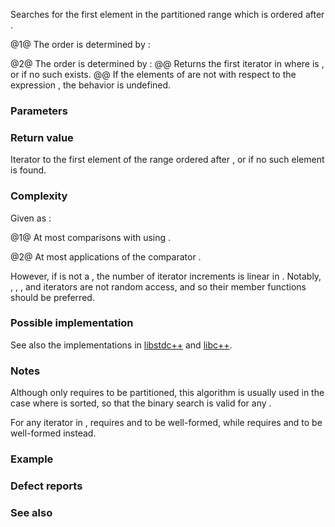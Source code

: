 {{cpp/title|upper_bound}}
{{cpp/algorithm/navbar}}
{{dcl begin}}
{{dcl header|algorithm}}
{{dcl rev begin|num=1}}
{{dcla|anchor=1|constexpr=c++20|until=c++26|
template&lt; class ForwardIt, class T &gt;
ForwardIt upper_bound( ForwardIt first, ForwardIt last,
                       const T&amp; value );
}}
{{dcl|since=c++26|1=
template&lt; class ForwardIt, class T = typename std::iterator_traits
                                         &lt;ForwardIt&gt;::value_type &gt;
constexpr ForwardIt upper_bound( ForwardIt first, ForwardIt last,
                                 const T&amp; value );
}}
{{dcl rev end}}
{{dcl rev begin|num=2}}
{{dcla|anchor=2|constexpr=c++20|until=c++26|
template&lt; class ForwardIt, class T, class Compare &gt;
ForwardIt upper_bound( ForwardIt first, ForwardIt last,
                       const T&amp; value, Compare comp );
}}
{{dcl|since=c++26|1=
template&lt; class ForwardIt, class T = typename std::iterator_traits
                                         &lt;ForwardIt&gt;::value_type,
          class Compare &gt;
constexpr ForwardIt upper_bound( ForwardIt first, ForwardIt last,
                                 const T&amp; value, Compare comp );
}}
{{dcl end}}

Searches for the first element in the partitioned range {{range|first|last}} which is ordered after {{c|value}}.

@1@ The order is determined by {{c/core|operator&lt;}}:
{{rev begin}}
{{rev|until=c++20|
Returns the first iterator {{c|iter}} in {{range|first|last}} where {{c|bool(value &lt; *iter)}} is {{c|true}}, or {{c|last}} if no such {{c|iter}} exists.

If the elements {{c|elem}} of {{range|first|last}} are not {{rlp|/#Requirements|partitioned}} with respect to the expression {{c|bool(value &lt; elem)}}, the behavior is undefined.
}}
{{rev|since=c++20|
Equivalent to {{c|std::upper_bound(first, last, value, std::less{})}}.
}}
{{rev end}}

@2@ The order is determined by {{c|comp}}:
@@ Returns the first iterator {{c|iter}} in {{range|first|last}} where {{c|bool(comp(value, *iter))}} is {{c|true}}, or {{c|last}} if no such {{c|iter}} exists.
@@ If the elements {{c|elem}} of {{range|first|last}} are not {{rlp|/#Requirements|partitioned}} with respect to the expression {{c|bool(comp(value, elem))}}, the behavior is undefined.

===Parameters===
{{par begin}}
{{par|first, last|the partitioned range of elements to examine}}
{{par|value|value to compare the elements to}}
{{par pred2|comp|if the first argument is ordered before the second|t1=T|p2=ForwardIt|bidirectional=false}} 
{{par hreq}}
{{par req named|ForwardIt|ForwardIterator}}
{{par req named|Compare|BinaryPredicate|notes=It is not required to satisfy {{named req|Compare}}.}}
{{par end}}

===Return value===
Iterator to the first element of the range {{range|first|last}} ordered after {{c|value}}, or {{c|last}} if no such element is found.

===Complexity===
Given {{mathjax-or|\(\scriptsize N\)|N}} as {{c|std::distance(first, last)}}:

@1@ At most {{mathjax-or|\(\scriptsize \log_{2}(N)+O(1)\)|log{{su|b=2}}(N)+O(1)}} comparisons with {{c|value}} using {{rev inl|until=c++20|{{c/core|operator&lt;}}}}{{rev inl|since=c++20|{{c|std::less{}&lt;!----&gt;}}}}.

@2@ At most {{mathjax-or|\(\scriptsize \log_{2}(N)+O(1)\)|log{{su|b=2}}(N)+O(1)}} applications of the comparator {{c|comp}}.

However, if {{tt|ForwardIt}} is not a {{named req|RandomAccessIterator}}, the number of iterator increments is linear in {{mathjax-or|\(\scriptsize N\)|N}}. Notably, {{lc|std::map}}, {{lc|std::multimap}}, {{lc|std::set}}, and {{lc|std::multiset}} iterators are not random access, and so their member {{tt|upper_bound}} functions should be preferred.

===Possible implementation===
See also the implementations in [https://github.com/gcc-mirror/gcc/blob/d9375e490072d1aae73a93949aa158fcd2a27018/libstdc%2B%2B-v3/include/bits/stl_algo.h#L2028 libstdc++] and [https://github.com/llvm/llvm-project/blob/8350d9c23d76fb95f42674a1563cbe8c32582dd5/libcxx/include/__algorithm/upper_bound.h#L35 libc++].

{{eq impl|title1=upper_bound (1)|ver1=1|1=
template&lt;class ForwardIt, class T = typename std::iterator_traits&lt;ForwardIt&gt;::value_type&gt;
ForwardIt upper_bound(ForwardIt first, ForwardIt last, const T&amp; value)
{
    return std::upper_bound(first, last, value, std::less{});
}
|title2=upper_bound (2)|ver2=2|2=
template&lt;class ForwardIt, class T = typename std::iterator_traits&lt;ForwardIt&gt;::value_type,
         class Compare&gt;
ForwardIt upper_bound(ForwardIt first, ForwardIt last, const T&amp; value, Compare comp)
{
    ForwardIt it;
    typename std::iterator_traits&lt;ForwardIt&gt;::difference_type count, step;
    count = std::distance(first, last);
    
    while (count &gt; 0)
    {
        it = first; 
        step = count / 2;
        std::advance(it, step);
        
        if (!comp(value, *it))
        {
            first = ++it;
            count -= step + 1;
        } 
        else
            count = step;
    }
    
    return first;
}
}}

===Notes===
Although {{tt|std::upper_bound}} only requires {{range|first|last}} to be partitioned, this algorithm is usually used in the case where {{range|first|last}} is sorted, so that the binary search is valid for any {{c|value}}.

For any iterator {{c|iter}} in {{range|first|last}}, {{tt|std::upper_bound}} requires {{c|value &lt; *iter}} and {{c|comp(value, *iter)}} to be well-formed, while {{lc|std::lower_bound}} requires {{c|*iter &lt; value}} and {{c|comp(*iter, value)}} to be well-formed instead.

{{feature test macro|__cpp_lib_algorithm_default_value_type|value=202403|std=C++26|[[cpp/language/list initialization|List-initialization]] for algorithms {{vl|1,2}}}}

===Example===
{{example
|code=
#include &lt;algorithm&gt;
#include &lt;cassert&gt;
#include &lt;complex&gt;
#include &lt;iostream&gt;
#include &lt;vector&gt;

struct PriceInfo { double price; };

int main()
{
    const std::vector&lt;int&gt; data{1, 2, 4, 5, 5, 6};
    
    for (int i = 0; i &lt; 7; ++i)
    {
        // Search first element that is greater than i
        auto upper = std::upper_bound(data.begin(), data.end(), i);
        
        std::cout &lt;&lt; i &lt;&lt; " &lt; ";
        upper != data.end()
            ? std::cout &lt;&lt; *upper &lt;&lt; " at index " &lt;&lt; std::distance(data.begin(), upper)
            : std::cout &lt;&lt; "not found";
        std::cout &lt;&lt; '\n';
    }
    
    std::vector&lt;PriceInfo&gt; prices{{100.0}, {101.5}, {102.5}, {102.5}, {107.3}};
    
    for (double to_find : {102.5, 110.2})
    {
        auto prc_info = std::upper_bound(prices.begin(), prices.end(), to_find,
            [](double value, const PriceInfo&amp; info)
            {
                return value &lt; info.price;
            });
        
        prc_info != prices.end()
            ? std::cout &lt;&lt; prc_info-&gt;price &lt;&lt; " at index " &lt;&lt; prc_info - prices.begin()
            : std::cout &lt;&lt; to_find &lt;&lt; " not found";
        std::cout &lt;&lt; '\n';
    }

    using CD = std::complex&lt;double&gt;;
    std::vector&lt;CD&gt; nums{&lt;!----&gt;{1, 0}, {2, 2}, {2, 1}, {3, 0}, {3, 1}&lt;!----&gt;};
    auto cmpz = [](CD x, CD y) { return x.real() &lt; y.real(); };
    #ifdef __cpp_lib_algorithm_default_value_type
        auto it = std::upper_bound(nums.cbegin(), nums.cend(), {2, 0}, cmpz);
    #else
        auto it = std::upper_bound(nums.cbegin(), nums.cend(), CD{2, 0}, cmpz);
    #endif
    assert((*it == CD{3, 0}));
}
|output=
0 &lt; 1 at index 0
1 &lt; 2 at index 1
2 &lt; 4 at index 2
3 &lt; 4 at index 2
4 &lt; 5 at index 3
5 &lt; 6 at index 5
6 &lt; not found 
107.3 at index 4
110.2 not found
}}

===Defect reports===
{{dr list begin}}
{{dr list item|wg=lwg|dr=270|std=C++98|before={{tt|Compare}} was required to satisfy {{named req|Compare}} and {{tt|T}} was required&lt;br&gt;to be {{named req|LessThanComparable}} (strict weak ordering required)|after=only a partitioning is required;&lt;br&gt;heterogeneous comparisons permitted}}
{{dr list item|wg=lwg|dr=384|std=C++98|before=at most {{mathjax-or|\(\scriptsize \log(N)+1\)|log{{su|b=2}}(N)+1}} comparisons were allowed|after=corrected to {{mathjax-or|\(\scriptsize \log_{2}(N)+O(1)\)|log{{su|b=2}}(N)+O(1)}}}}
{{dr list item|wg=lwg|dr=577|std=C++98|before={{c|last}} could not be returned|after=allowed}}
{{dr list item|wg=lwg|dr=2150|std=C++98|before=if any iterator {{c|iter}} exists in {{range|first|last}} such that&lt;br&gt;{{c|bool(comp(value, *iter))}} is {{c|true}}, {{tt|std::upper_bound}}&lt;br&gt;could return any iterator in {{range|iter|last}}|after=no iterator after&lt;br&gt;{{c|iter}} can be returned}}
{{dr list end}}

===See also===
{{dsc begin}}
{{dsc inc|cpp/algorithm/dsc equal_range}}
{{dsc inc|cpp/algorithm/dsc lower_bound}}
{{dsc inc|cpp/algorithm/dsc partition}}
{{dsc inc|cpp/algorithm/dsc partition_point}}
{{dsc inc|cpp/algorithm/ranges/dsc upper_bound}}
{{dsc inc|cpp/container/dsc upper_bound|set}}
{{dsc inc|cpp/container/dsc upper_bound|multiset}}
{{dsc end}}

{{langlinks|de|es|fr|it|ja|pt|ru|zh}}